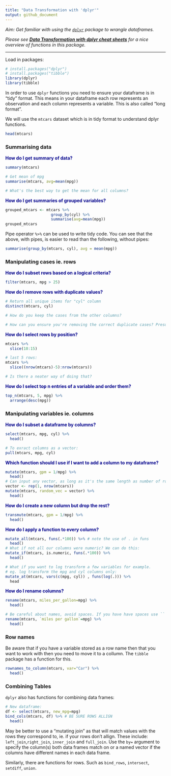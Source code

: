 ```yaml
---
title: "Data Transformation with 'dplyr'"
output: github_document
---
```


*Aim: Get familiar with using the [`dplyr`](https://dplyr.tidyverse.org/) package to wrangle dataframes.*


*Please see* ***[Data Transformation with dplyr cheat sheets](https://rstudio.com/resources/cheatsheets/)*** *for a nice overview of functions in this package.*

________________________________________________

Load in packages:

```r
# install.packages("dplyr")
# install.packages("tibble")
library(dplyr)
library(tibble)
```

In order to use `dplyr` functions you need to ensure your dataframe is in "tidy" format. This means in your dataframe each row represents an observation and each column represents a variable. This is also called "long format".

We will use the `mtcars` dataset which is in tidy format to understand dplyr functions.
```r
head(mtcars)
```

### Summarising data

<span style="color: darkblue;"> 
**How do I get summary of data?**
</span>

```r
summary(mtcars)

# Get mean of mpg
summarise(mtcars, avg=mean(mpg))

# What's the best way to get the mean for all columns?
```

<span style="color: darkblue;"> 
**How do I get summaries of grouped variables?**
</span>

```r
grouped_mtcars <- mtcars %>%
                    group_by(cyl) %>%
                    summarise(avg=mean(mpg))
grouped_mtcars
```

Pipe operator `%>%` can be used to write tidy code. You can see that the above, with pipes, is easier to read than the following, without pipes:
```r
summarise(group_by(mtcars, cyl), avg = mean(mpg))
```


### Manipulating cases ie. rows 

<span style="color: darkblue;"> 
**How do I subset rows based on a logical criteria?**
</span>
```r
filter(mtcars, mpg > 25)
```

<span style="color: darkblue;"> 
**How do I remove rows with duplicate values?**
</span>

```r
# Return all unique items for "cyl" column
distinct(mtcars, cyl)

# How do you keep the cases from the other columns?

# How can you ensure you're removing the correct duplicate cases? Presumbly it keeps the first unique case?
```

<span style="color: darkblue;"> 
**How do I select rows by position?**
</span>
```r
mtcars %>%
  slice(10:15)

# last 5 rows:
mtcars %>% 
  slice((nrow(mtcars)-5):nrow(mtcars))

# Is there a neater way of doing that?
```

<span style="color: darkblue;"> 
**How do I select top n entries of a variable and order them?**
</span>

```r
top_n(mtcars, 5, mpg) %>%
  arrange(desc(mpg))
```


### Manipulating variables ie. columns

<span style="color: darkblue;"> 
**How do I subset a dataframe by columns?**
</span>
```r
select(mtcars, mpg, cyl) %>%
  head()

# To exract columns as a vector:
pull(mtcars, mpg, cyl)
```

<span style="color: darkblue;"> 
**Which function should I use if I want to add a column to my dataframe?**
</span>

```r
mutate(mtcars, gpm = 1/mpg) %>%
  head()
# Can input any vector, as long as it's the same length as number of rows in your data frame. eg:
vector <- rep(1, nrow(mtcars))
mutate(mtcars, random_vec = vector) %>%
  head()
```

<span style="color: darkblue;"> 
**How do I create a new column but drop the rest?**
</span>

```r
transmute(mtcars, gpm = 1/mpg) %>%
  head()
```

<span style="color: darkblue;"> 
**How do I apply a function to every column?**
</span>

```r
mutate_all(mtcars, funs(.*100)) %>% # note the use of . in funs
  head()
# What if not all our columns were numeric? We can do this:
mutate_if(mtcars, is.numeric, funs(.*100)) %>%
  head()

# What if you want to log transform a few variables for example.
# eg. log transform the mpg and cyl columns only:
mutate_at(mtcars, vars(c(mpg, cyl)) , funs(log(.))) %>%
  head

```


<span style="color: darkblue;"> 
**How do I rename columns?**
</span>

```r
rename(mtcars, miles_per_gallon=mpg) %>%
  head()

# Be careful about names, avoid spaces. If you have have spaces use `` to enclose the variable name.
rename(mtcars, `miles per gallon`=mpg) %>%
  head()
```

### Row names
Be aware that if you have a variable stored as a row name then that you want to work with then you need to move it to a collumn. The `tibble` package has a function for this.
```r
rownames_to_column(mtcars, var="Car") %>%
  head()
```

### Combining Tables

`dplyr` also has functions for combining data frames:

```r
# New dataframe:
df <- select(mtcars, new_mpg=mpg)
bind_cols(mtcars, df) %>% # BE SURE ROWS ALLIGN
  head()
```
May be better to use a "mutating join" as that will match values with the rows they correspond to, ie. if your rows don't allign.
These include: `left_join`,`right_join`, `inner_join` and `full_join`. 
Use the `by=` argument to specify the column(s) both data frames match on or a named vector if the columns have different names in each data frame.

Similarly, there are functions for rows. Such as `bind_rows`, `intersect`, `setdiff`, `union`.






